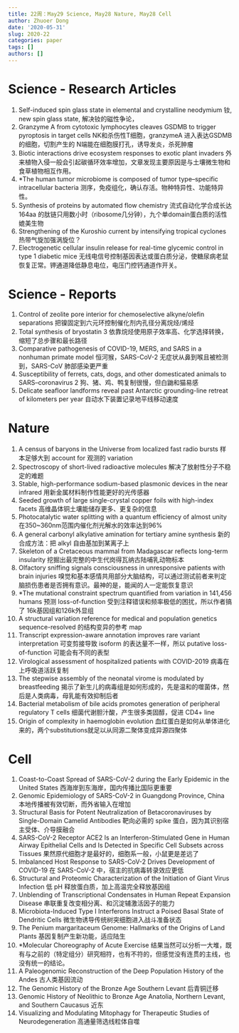 ```yaml
---
title: 22周：May29 Science, May28 Nature, May28 Cell 
author: Zhuoer Dong
date: '2020-05-31'
slug: 2020-22
categories: paper
tags: []
authors: []
---
```

   


# Science - Research Articles

1. Self-induced spin glass state in elemental and crystalline neodymium
   钕, new spin glass state, 解决钕的磁性争论，
1. Granzyme A from cytotoxic lymphocytes cleaves GSDMB to trigger pyroptosis in target cells
   NK和杀伤性T细胞，granzymeA 进入表达GSDMB的细胞，切割产生的 N端能在细胞膜打孔，诱导发炎，杀死肿瘤
1. Biotic interactions drive ecosystem responses to exotic plant invaders
   外来植物入侵一般会引起碳循环效率增加，文章发现主要原因是与土壤微生物和食草植物相互作用。
1. *The human tumor microbiome is composed of tumor type–specific intracellular bacteria
   测序，免疫组化，确认存活。物种特异性、功能特异性。
1. Synthesis of proteins by automated flow chemistry
   流式自动化学合成长达 164aa 的肽链只用数小时（ribosome几分钟），九个单domain蛋白质的活性媲美生物
1. Strengthening of the Kuroshio current by intensifying tropical cyclones
   热带气旋加强涡旋位？
1. Electrogenetic cellular insulin release for real-time glycemic control in type 1 diabetic mice
   无线电信号控制基因表达或蛋白质分泌，使糖尿病老鼠恢复正常。钾通道降低静息电位，电压门控钙通道作开关。



# Science - Reports

1. Control of zeolite pore interior for chemoselective alkyne/olefin separations
   把镍固定到六元环控制催化剂内孔径分离烷烃/烯烃
1. Total synthesis of bryostatin 3
   依靠烷烃使用原子效率高、化学选择转换，缩短了总步骤和最长路径
1. Comparative pathogenesis of COVID-19, MERS, and SARS in a nonhuman primate model
   恒河猴，SARS-CoV-2 无症状从鼻到喉且被检测到，SARS-CoV 肺部感染更严重
1. Susceptibility of ferrets, cats, dogs, and other domesticated animals to SARS–coronavirus 2
   狗、猪、鸡、鸭复制很慢，但白鼬和猫易感
1. Delicate seafloor landforms reveal past Antarctic grounding-line retreat of kilometers per year
   自动水下装置记录地平线移动速度



# Nature

1. A census of baryons in the Universe from localized fast radio bursts 
   样本足够大到 account for 观测的 variation
1. Spectroscopy of short-lived radioactive molecules 
   解决了放射性分子不稳定的难题
1. Stable, high-performance sodium-based plasmonic devices in the near infrared 
   用新金属材料制作性能更好的光传感器
1. Seeded growth of large single-crystal copper foils with high-index facets 
   高维晶体铜土壤能储存更多、更复杂的信息
1. Photocatalytic water splitting with a quantum efficiency of almost unity 
   在350~360nm范围内催化剂光解水的效率达到96%
1. A general carbonyl alkylative amination for tertiary amine synthesis 
   新的合成方法：把 alkyl 自由基加到某离子上
1. Skeleton of a Cretaceous mammal from Madagascar reflects long-term insularity 
   挖掘出最完整的中生代岗得瓦纳古陆哺乳动物标本
1. Olfactory sniffing signals consciousness in unresponsive patients with brain injuries 
   嗅觉和基本感情共用部分大脑结构，可以通过测试前者来判定脑损伤患者是否拥有意识。最神的是，能闻的人一定能恢复意识
1. *The mutational constraint spectrum quantified from variation in 141,456 humans 
   预测 loss-of-function 受到注释错误和频率极低的困扰，所以作者搞了 16k基因组和126k外显组
1. A structural variation reference for medical and population genetics 
   sequence-resolved 的结构变异的参考 map
1. Transcript expression-aware annotation improves rare variant interpretation
   可变剪接导致 isoform 的表达量不一样，所以 putative loss-of-function 可能会有不同的表型
1. Virological assessment of hospitalized patients with COVID-2019 
   病毒在上呼吸道活跃复制
1. The stepwise assembly of the neonatal virome is modulated by breastfeeding 
   揭示了新生儿的病毒组是如何形成的，先是温和的噬菌体，然后是人类病毒，母乳能有效抑制后者
1. Bacterial metabolism of bile acids promotes generation of peripheral regulatory T cells 
   细菌代谢胆汁酸，产生很多类固醇，促进 CD4+ line
1. Origin of complexity in haemoglobin evolution 
   血红蛋白是如何从单体进化来的，两个substitutions就足以从同源二聚体变成异源四聚体



# Cell

1. Coast-to-Coast Spread of SARS-CoV-2 during the Early Epidemic in the United States
   西海岸到东海岸，国内传播比国际更重要
1. Genomic Epidemiology of SARS-CoV-2 in Guangdong Province, China
   本地传播被有效切断，而外省输入在增加
1. Structural Basis for Potent Neutralization of Betacoronaviruses by Single-Domain Camelid Antibodies
   靶向必需的 spike 蛋白，因为其识别宿主受体、介导膜融合
1. SARS-CoV-2 Receptor ACE2 Is an Interferon-Stimulated Gene in Human Airway Epithelial Cells and Is Detected in Specific Cell Subsets across Tissues
   果然原代细胞才是最好的，细胞系一般，小鼠更是差远了
1. Imbalanced Host Response to SARS-CoV-2 Drives Development of COVID-19
   在 SARS-CoV-2 中，宿主的抗病毒转录效应更低
1. Structural and Proteomic Characterization of the Initiation of Giant Virus Infection
   低 pH 释放蛋白质，加上高温完全释放基因组
1. Unblending of Transcriptional Condensates in Human Repeat Expansion Disease
   串联重复改变相分离、和沉淀辅激活因子的能力
1. Microbiota-Induced Type I Interferons Instruct a Poised Basal State of Dendritic Cells
   微生物诱导传统树突细胞进入战斗准备状态
1. The Penium margaritaceum Genome: Hallmarks of the Origins of Land Plants
   基因复制产生新功能，适应陆生
1. *Molecular Choreography of Acute Exercise
   结果当然可以分析一大堆，既有与之前的（特定组分）研究相符，也有不符的，但感觉没有连贯的主线，也没有统一的结论。
1. A Paleogenomic Reconstruction of the Deep Population History of the Andes
   古人类基因流动
1. The Genomic History of the Bronze Age Southern Levant
   后青铜迁移
1. Genomic History of Neolithic to Bronze Age Anatolia, Northern Levant, and Southern Caucasus
   近东
1. Visualizing and Modulating Mitophagy for Therapeutic Studies of Neurodegeneration
   高通量筛选线粒体自噬
